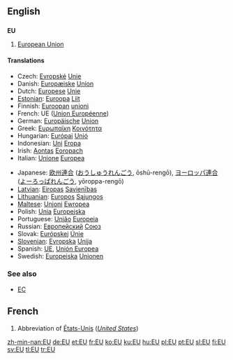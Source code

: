 {{see|eu|Eu}}

==English==

==={{initialism}}===
'''EU'''

#{{economics}} [[European Union]]

====Translations====
{{top}}
*Czech: [[Evropské]] [[Unie]]
*Danish: [[Europæiske]] [[Union]]
*Dutch: [[Europese]] [[Unie]]
*[[Estonian]]: [[Euroopa]] [[Liit]]
*Finnish: [[Euroopan]] [[unioni]]
*French: UE ([[Union Européenne]])
*German: [[Europäische]] [[Union]]
*Greek: [[Ευρωπαϊκη]] [[Κοινότητα]]
*Hungarian: [[Európai]] [[Unió]]
*Indonesian: [[Uni]] [[Eropa]]
*Irish: [[Aontas]] [[Eoropach]]
*Italian: [[Unione]] [[Europea]]
{{mid}}
*Japanese: [[欧州]][[連合]] ([[おうしゅう]][[れんごう]], ōshū-rengō), [[ヨーロッパ]][[連合]] ([[よーろっぱ]][[れんごう]], yōroppa-rengō)
*[[Latvian]]: [[Eiropas]] [[Savienības]]
*[[Lithuanian]]: [[Europos]] [[Sąjungos]]
*[[Maltese]]: [[Unjoni]] [[Ewropea]]
*Polish: [[Unia]] [[Europejska]]
*Portuguese: [[União]] [[Europeia]]
*Russian: [[Европейский]] [[Союз]]
*Slovak: [[Európskej]] [[Únie]]
*[[Slovenian]]: [[Evropska]] [[Unija]]
*Spanish: [[UE]], [[Unión Europea]]
*Swedish: [[Europeiska]] [[Unionen]]
{{bottom}}

===See also===
*[[EC]]

==French==

#Abbreviation of [[États-Unis]] (''[[United States]]'')

[[zh-min-nan:EU]]
[[de:EU]]
[[et:EU]]
[[fr:EU]]
[[ko:EU]]
[[ku:EU]]
[[hu:EU]]
[[pl:EU]]
[[pt:EU]]
[[sl:EU]]
[[fi:EU]]
[[sv:EU]]
[[tl:EU]]
[[tr:EU]]